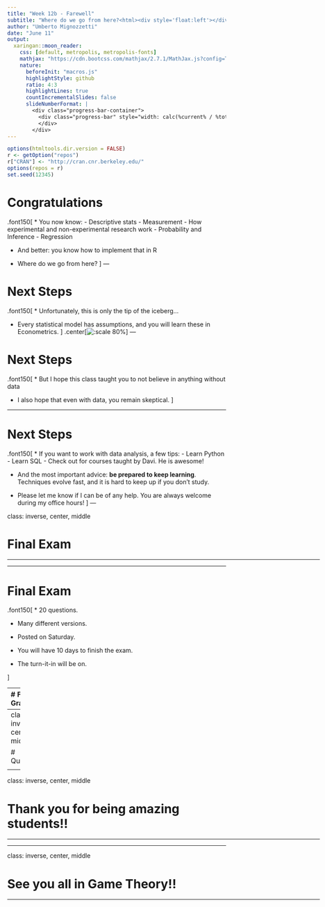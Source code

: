 ```yaml
---
title: "Week 12b - Farewell"
subtitle: "Where do we go from here?<html><div style='float:left'></div><hr color='#EB811B' size=1px width=800px></html>"
author: "Umberto Mignozzetti"
date: "June 11"
output: 
  xaringan::moon_reader:
    css: [default, metropolis, metropolis-fonts]
    mathjax: "https://cdn.bootcss.com/mathjax/2.7.1/MathJax.js?config=TeX-MML-AM_HTMLorMML"
    nature: 
      beforeInit: "macros.js"
      highlightStyle: github
      ratio: 4:3
      highlightLines: true
      countIncrementalSlides: false
      slideNumberFormat: |
        <div class="progress-bar-container">
          <div class="progress-bar" style="width: calc(%current% / %total% * 100%);">
          </div>
        </div>
---
```


```r
options(htmltools.dir.version = FALSE)
r <- getOption("repos")
r["CRAN"] <- "http://cran.cnr.berkeley.edu/"
options(repos = r)
set.seed(12345)
```

<style>

.remark-slide-number {
  position: inherit;
}

.remark-slide-number .progress-bar-container {
  position: absolute;
  bottom: 0;
  height: 6px;
  display: block;
  left: 0;
  right: 0;
}

.remark-slide-number .progress-bar {
  height: 100%;
  background-color: #EB811B;
}

.orange {
  color: #EB811B;
}
</style>

# Congratulations

.font150[
* You now know:
  - Descriptive stats
  - Measurement
  - How experimental and non-experimental research work
  - Probability and Inference
  - Regression
  
* And better: you know how to implement that in R

* Where do we go from here?
]
---

# Next Steps
.font150[
* Unfortunately, this is only the tip of the iceberg...

* Every statistical model has assumptions, and you will learn these in Econometrics.
]
.center[![:scale 80%](tweet.png)]
---

# Next Steps

.font150[
* But I hope this class taught you to not believe in anything without data

* I also hope that even with data, you remain skeptical.
]

---

# Next Steps
.font150[
* If you want to work with data analysis, a few tips:
  - Learn Python
  - Learn SQL
  - Check out for courses taught by Davi. He is awesome!

* And the most important advice: **be prepared to keep learning**. Techniques evolve fast, and it is hard to keep up if you don't study.

* Please let me know if I can be of any help. You are always welcome during my office hours!
]
---

class: inverse, center, middle

# Final Exam

<html><div style='float:left'></div><hr color='#EB811B' size=1px width=720px></html>  

---

# Final Exam

.font150[
* 20 questions.

* Many different versions.

* Posted on Saturday.

* You will have 10 days to finish the exam.

* The turn-it-in will be on.

]

---
# Final Grade

.font150[
* There were eight problem sets during this class.

* I will drop the smaller grade, and take the average of the remaining grades.

* Per our syllabus: 
  - Problem-Sets = 60%
  - Midterm = 20%
  - Final = 20%

]

---
class: inverse, center, middle

# Questions?

<html><div style='float:left'></div><hr color='#EB811B' size=1px width=720px></html>  
---

class: inverse, center, middle

# Thank you for being amazing students!!

<html><div style='float:left'></div><hr color='#EB811B' size=1px width=720px></html>  

---

class: inverse, center, middle

# See you all in Game Theory!!

<html><div style='float:left'></div><hr color='#EB811B' size=1px width=720px></html>  
